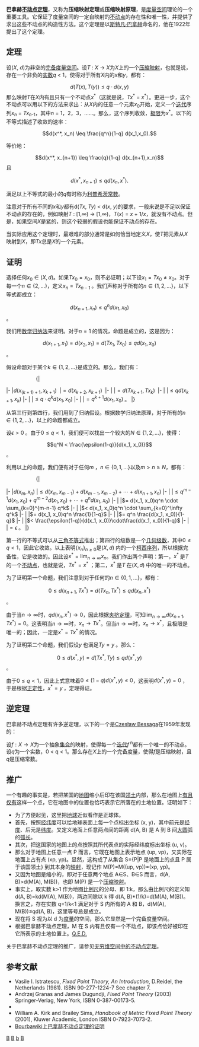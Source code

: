 '''巴拿赫[[不动点定理|不动点定理]]'''，又称为'''压缩映射定理'''或'''压缩映射原理'''，是[[度量空间|度量空间]]理论的一个重要工具。它保证了度量空间的一定自映射的[[不动点|不动点]]的存在性和唯一性，并提供了求出这些不动点的构造性方法。这个定理是以[[斯特凡·巴拿赫|斯特凡·巴拿赫]]命名的，他在1922年提出了这个定理。

== 定理 ==

设(''X'', ''d'')为非空的[[完备度量空间|完备度量空间]]。设''T'' : ''X'' → ''X''为''X''上的一个[[压缩映射|压缩映射]]，也就是说，存在一个非负的[[实数|实数]]''q'' < 1，使得对于所有''X''内的''x''和''y''，都有：
:<math>d(T(x),T(y)) \le q\cdot d(x,y)</math>
那么映射''T''在''X''内有且只有一个不动点''x''<sup>*</sup>（这就是说，''Tx''<sup>*</sup> = ''x''<sup>*</sup>）。更进一步，这个不动点可以用以下的方法来求出：从''X''内的任意一个元素''x''<sub>0</sub>开始，定义一个[[迭代法|迭代]]序列''x''<sub>''n''</sub> = ''Tx''<sub>''n''-1</sub>，其中''n'' = 1，2，3，……。那么，这个序列收敛，[[极限|极限]]为''x''<sup>*</sup>。以下的不等式描述了收敛的速率：

:<math>d(x^*, x_n) \leq \frac{q^n}{1-q} d(x_1,x_0).</math>

等价地：

:<math>d(x^*, x_{n+1}) \leq \frac{q}{1-q} d(x_{n+1},x_n)</math> 
且
:<math>d(x^*, x_{n+1}) \leq q d(x_n,x^*).</math>

满足以上不等式的最小的''q''有时称为[[利普希茨常数|利普希茨常数]]。

注意对于所有不同的''x''和''y''都有d(''Tx'', ''Ty'') < d(''x'', ''y'')的要求，一般来说是不足以保证不动点的存在的，例如映射''T'' : <nowiki>[1,∞) → [1,∞)</nowiki>，''T''(''x'') = ''x'' + 1/''x''，就没有不动点。但是，如果空间''X''是[[紧空间|紧]]的，则这个较弱的假设也能保证不动点的存在。

当实际应用这个定理时，最艰难的部分通常是如何恰当地定义''X''，使''T''把元素从''X''映射到''X''，即''Tx''总是''X''的一个元素。

== 证明 ==

选择任何<math>x_0 \in (X, d)</math>。如果<math>Tx_0=x_0</math>，则不必证明；以下设<math>x_1=Tx_0\ne x_0</math>。对于每一个<math>n \in \{2, \ldots\}</math>，定义<math>x_n = Tx_{n-1}\,\!</math>。我们声称对于所有的<math>n \in \{1, 2, \dots\}</math>，以下等式都成立：

::<math>d(x_{n+1}, x_n) \leq q^n d(x_1, x_0)</math>。

我们用[[数学归纳法|数学归纳法]]来证明。对于<math>n = 1\,\!</math>的情况，命题是成立的，这是因为：

::<math>d(x_{1+1}, x_1) = d(x_2, x_1) = d(Tx_1, Tx_0) \leq qd(x_1, x_0)</math>。

假设命题对于某个<math>k \in \{1, 2, \ldots\}</math>是成立的。那么，我们有：

::{|
|-
|<math>d(x_{(k + 1) + 1}, x_{k + 1})\,\!</math>
|<math>= d(x_{k + 2}, x_{k + 1})\,\!</math>
|-
|
|<math>= d(Tx_{k + 1}, Tx_k)\,\!</math>
|-
|
|<math>\leq q d(x_{k + 1}, x_k)</math>
|-
|
|<math>\leq q \cdot q^kd(x_1, x_0)</math>
|-
|
|<math>= q^{k + 1}d(x_1, x_0)\,\!</math>。
|}

从第三行到第四行，我们用到了归纳假设。根据数学归纳法原理，对于所有的<math>n \in \{1, 2, \ldots\}</math>，以上的命题都成立。

设<math>\epsilon > 0\,\!</math>。由于<math>0 \leq q < 1</math>，我们便可以找出一个较大的<math>N \in \{1, 2, \ldots\}</math>，使得：

::<math>q^N < \frac{\epsilon(1-q)}{d(x_1, x_0)}</math>。

利用以上的命题，我们便有对于任何<math>m\,\!</math>，<math>n \in \{0, 1, \ldots\}</math>以及<math>m > n \geq N</math>，都有：

::{|
|-
|<math>d\left(x_m, x_n\right)</math>
|<math>\leq d(x_m, x_{m-1}) + d(x_{m-1}, x_{m-2}) + \cdots + d(x_{n+1}, x_n)</math>
|-
|
|<math>\leq q^{m-1}d(x_1, x_0) + q^{m-2}d(x_1, x_0) + \cdots + q^nd(x_1, x_0)</math>
|-
|
|<math>= d(x_1, x_0)q^n \cdot \sum_{k=0}^{m-n-1} q^k</math>
|-
|
|<math>< d(x_1, x_0)q^n \cdot \sum_{k=0}^\infty q^k</math>
|-
|
|<math>= d(x_1, x_0)q^n \frac{1}{1-q}</math>
|-
|
|<math>= q^n \frac{d(x_1, x_0)}{1-q}</math>
|-
|
|<math>< \frac{\epsilon(1-q)}{d(x_1, x_0)}\cdot\frac{d(x_1, x_0)}{1-q}</math>
|-
|
|<math>= \epsilon\,\!</math>。
|}

第一行的不等式可以从[[三角不等式|三角不等式]]推出；第四行的级数是一个[[几何级数|几何级数]]，其中<math>0 \leq q < 1</math>，因此它收敛。以上表明<math>\{x_n\}_{n\geq 0}</math>是<math>(X, d)\,\!</math>内的一个[[柯西序列|柯西序列]]，所以根据完备性，它是收敛的。因此设<math>x^* = \lim_{n\to\infty} x_n</math>。我们作出两个声明：第一，<math>x^*\,\!</math>是<math>T\,\!</math>的一个[[不动点|不动点]]，也就是说，<math>Tx^* = x^*\,\!</math>；第二，<math>x^*\,\!</math>是<math>T\,\!</math>在<math>(X, d)\,\!</math>中的唯一的不动点。

为了证明第一个命题，我们注意到对于任何的<math>n \in \{0, 1, \ldots\}</math>，都有：

::<math>0 \leq d(x_{n+1}, Tx^*) = d(Tx_n, Tx^*) \leq q d(x_n, x^*)</math>。

由于当<math>n \to \infty</math>时，<math>qd(x_n, x^*) \to 0</math>，因此根据[[夹挤定理|夹挤定理]]，可知<math>\lim_{n\to\infty} d(x_{n+1}, Tx^*) = 0</math>。这表明当<math>n \to \infty</math>时，<math>x_n \to Tx^*</math>。但当<math>n \to \infty</math>时，<math>x_n \to x^*</math>，且极限是唯一的；因此，一定是<math>x^* = Tx^*\,\!</math>的情况。

为了证明第二个命题，我们假设<math>y\,\!</math>也满足<math>Ty = y\,\!</math>。那么：

::<math>0 \leq d(x^*, y) = d(Tx^*, Ty) \leq q d(x^*, y)</math>。

由于<math>0 \leq q < 1</math>，因此上式意味着<math>0 \leq (1-q) d(x^*, y) \leq 0</math>，这表明<math>d(x^*, y) = 0\,\!</math>，于是根据[[正定性|正定性]]，<math>x^* = y\,\!</math>，定理得证。

== 逆定理 ==
巴拿赫不动点定理有许多逆定理，以下的一个是[[Czesław_Bessaga|Czesław Bessaga]]在1959年发现的：

设<math>f:X\rightarrow X</math>为一个抽象[[集合|集合]]的映射，使得每一个[[迭代函数|迭代]]''f''<sup> n</sup>都有一个唯一的不动点。设''q''为一个实数，0 < q < 1。那么存在''X''上的一个完备度量，使得''f''是压缩映射，且''q''是压缩常数。

== 推广 ==
一个有趣的事实是，若把某国的[[地图|地图]]缩小后印在该国[[领土|领土]]内部，那么在地图上[[有且仅有|有且仅有]]这样一个点，它在地图中的位置也恰巧表示它所落在的土地位置。证明如下：
* 为了方便起见，这里把[[地球|地球]]近似看作是正球体。
* 首先，按照[[经纬度|经纬度]]可以给地球表面上每一个点标出坐标 (x, y)，其中前元是[[经度|经度]]、后元是[[纬度|纬度]]。又定义地面上任意两点间的距离 d(A, B) 是 A 到 B 间[[大圆|大圆]]弧的[[弧长|弧长]]。
* 其次，把这国家的地图上的点按照其所代表点的实际经纬度标出坐标 (u, v)。
* 那么对于地图上任意一点 P 而言，它既在地图上表示地点 (up, vp)，又实际在地面上占有点 (xp, yp)。显然，这构成了从集合 S={P|P 是地面上的点且 P 属于该国领土} 到其本身的[[映射|映射]]，现记作 M(P)=M((up, vp))=(xp, yp)。
* 又因为地图是缩小的，即对于任意两个地点 A∈S、B∈S 而言，d(A, B)>d(M(A), M(B))，也即 M(P) 是一个[[压缩映射|压缩映射]]。
* 事实上，取实数 k>1 作为地图[[比例尺_(地图)|比例尺]]的分母、即 1:k，那么由比例尺的定义知 d(A, B)=kd(M(A), M(B))，两边同除以 k 得 d(A, B)*(1/k)=d(M(A), M(B))。换言之，存在实数 q=1/k<1 满足对于 S 内所有的 A 和 B，d(M(A), M(B))≤qd(A, B)，这里等号总是成立。
* 现在将 S 视为以 d 为[[度量空间|度量]]的空间，那么它显然是一个完备度量空间。
* 根据巴拿赫不动点定理，M 在 S 内有且仅有一个不动点，即该点恰好被印在它所表示的土地位置上。[[Q.E.D.|Q.E.D.]]

关于巴拿赫不动点定理的推广，请参见[[无穷维空间中的不动点定理|无穷维空间中的不动点定理]]。

== 参考文献 ==
* Vasile I. Istratescu, ''Fixed Point Theory, An Introduction'', D.Reidel, the Netherlands (1981). ISBN 90-277-1224-7 See chapter 7.
* Andrzej Granas and James Dugundji, ''Fixed Point Theory'' (2003) Springer-Verlag, New York, ISBN 0-387-00173-5.
* {{cite book
 | author     = Kirk, William A.; Khamsi, Mohamed A.
 | title      = An Introduction to Metric Spaces and Fixed Point Theory
 | year       = 2001
 | publisher  = John Wiley, New York.
 | id         = ISBN 978-0-471-41825-2
}}
* William A. Kirk and Brailey Sims, ''Handbook of Metric Fixed Point Theory'' (2001), Kluwer Academic, London ISBN 0-7923-7073-2. 
* [http://bourbawiki.no-ip.org Bourbawiki]{{dead link|date=2017年12月 |bot=InternetArchiveBot |fix-attempted=yes }}上[https://archive.is/20121221140350/http://nfist.ist.utl.pt/~edgarc/wiki/index.php/Banach_fixed_point_theorem 巴拿赫不动点定理的证明]

[[Category:拓扑学|B]]
[[Category:不动点|B]]
[[Category:度量几何|b]]
[[Category:数学定理|B]]
